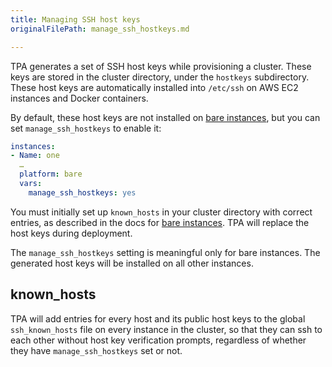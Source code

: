 ```yaml
---
title: Managing SSH host keys
originalFilePath: manage_ssh_hostkeys.md

---
```


TPA generates a set of SSH host keys while provisioning a cluster.
These keys are stored in the cluster directory, under the `hostkeys`
subdirectory. These host keys are automatically installed into
`/etc/ssh` on AWS EC2 instances and Docker containers.

By default, these host keys are not installed on
[bare instances](platform-bare),
but you can set `manage_ssh_hostkeys` to enable it:

```yaml
instances:
- Name: one
  …
  platform: bare
  vars:
    manage_ssh_hostkeys: yes
```

You must initially set up `known_hosts` in your cluster directory with
correct entries, as described in the docs for
[bare instances](platform-bare). TPA will replace the host keys
during deployment.

The `manage_ssh_hostkeys` setting is meaningful only for bare instances.
The generated host keys will be installed on all other instances.

## known_hosts

TPA will add entries for every host and its public host keys to the
global `ssh_known_hosts` file on every instance in the cluster, so that
they can ssh to each other without host key verification prompts,
regardless of whether they have `manage_ssh_hostkeys` set or not.
